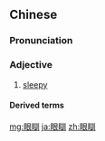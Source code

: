==Chinese==
{{zh-forms|alt=眼睏}}

===Pronunciation===
{{zh-pron
|c=ngaan5 fan3
|cat=a
}}

===Adjective===
{{zh-adj}}

# {{lb|zh|Cantonese}} [[sleepy]]

====Derived terms====
{{zh-der|瞌眼瞓}}

[[mg:眼瞓]]
[[ja:眼瞓]]
[[zh:眼瞓]]